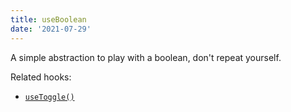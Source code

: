 ```yaml
---
title: useBoolean
date: '2021-07-29'
---
```


A simple abstraction to play with a boolean, don't repeat yourself.

Related hooks:

- [`useToggle()`](/react-hook/use-toggle)